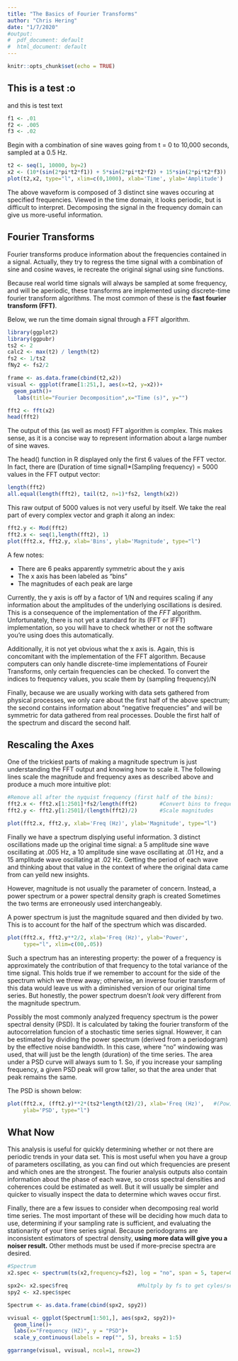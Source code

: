---
title: "The Basics of Fourier Transforms"
author: "Chris Hering"
date: "1/7/2020"
#output:
#  pdf_document: default
#  html_document: default
---

```{r setup, include=FALSE}
knitr::opts_chunk$set(echo = TRUE)
```


## This is a test :o
and this is test text

```{r include=FALSE}
f1 <- .01
f2 <- .005
f3 <- .02
```

Begin with a combination of sine waves going from t = 0 to 10,000 seconds, sampled at a 0.5 Hz. 
```{r }

t2 <- seq(1, 10000, by=2)
x2 <- (10*(sin(2*pi*t2*f1)) + 5*sin(2*pi*t2*f2) + 15*sin(2*pi*t2*f3)) 
plot(t2,x2, type="l", xlim=c(0,1000), xlab='Time', ylab='Amplitude')

```

The above waveform is composed of 3 distinct sine waves occuring at specified frequencies. Viewed in the time domain, it looks periodic, but is difficult to interpret. Decomposing the signal in the frequency domain can give us more-useful information.

## Fourier Transforms
Fourier transforms produce information about the frequencies contained in a signal. Actually, they try to regress the time signal with a combination of sine and cosine waves, ie recreate the original signal using sine functions. 

Because real world time signals will always be sampled at some frequency, and will be aperiodic, these transforms are implemented using discrete-time fourier transform algorithms. The most common of these is the **fast fourier transform (FFT)**.

Below, we run the time domain signal through a FFT algorithm.

```{r include=FALSE}

library(ggplot2)
library(ggpubr)
ts2 <- 2
calc2 <- max(t2) / length(t2)
fs2 <- 1/ts2
fNy2 <- fs2/2

frame <- as.data.frame(cbind(t2,x2))
visual <- ggplot(frame[1:251,], aes(x=t2, y=x2))+
  geom_path()+
   labs(title="Fourier Decomposition",x="Time (s)", y="")


```

```{r echo=TRUE}
fft2 <- fft(x2)
head(fft2)
```
The output of this (as well as most) FFT algorithm is complex. This makes sense, as it is a concise way to represent information about a large number of sine waves. 

The head() function in R displayed only the first 6 values of the FFT vector. In fact, there are (Duration of time signal)*(Sampling frequency) = 5000 values in the FFT output vector:
```{r echo=TRUE}
length(fft2)
all.equal(length(fft2), tail(t2, n=1)*fs2, length(x2))
```

This raw output of 5000 values is not very useful by itself. We take the real part of every complex vector and graph it along an index:

```{r First FFT graph, echo=FALSE}

fft2.y <- Mod(fft2)
fft2.x <- seq(1,length(fft2), 1) 
plot(fft2.x, fft2.y, xlab='Bins', ylab='Magnitude', type="l")
```

A few notes:

* There are 6 peaks apparently symmetric about the y axis
* The x axis has been labeled as "bins"
* The magnitudes of each peak are large

Currently, the y axis is off by a factor of 1/N and requires scaling if any information about the amplitudes of the underlying oscillations is desired. This is a consequence of the implementation of the *FFT* algorithm. Unfortunately, there is not yet a standard for its (FFT or IFFT) implementation, so you will have to check whether or not the software you're using does this automatically.

Additionally, it is not yet obvious what the x axis is. Again, this is concomitant with the implementation of the FFT algorithm. Because computers can only handle discrete-time implementations of Foureir Transforms, only certain frequencies can be checked. To convert the indices to frequency values, you scale them by (sampling frequency)/N 

Finally, because we are usually working with data sets gathered from physical processes, we only care about the first half of the above spectrum; the second contains information about "negative frequencies" and will be symmetric for data gathered from real processes. Double the first half of the spectrum and discard the second half.


## Rescaling the Axes
One of the trickiest parts of making a magnitude spectrum is just understanding the FFT output and knowing how to scale it. The following lines scale the magnitude and frequency axes as described above and produce a much more intuitive plot:
     
```{r}
#Remove all after the nyquist frequency (first half of the bins):
fft2.x <- fft2.x[1:2501]*fs2/length(fft2)       #Convert bins to frequencies
fft2.y <- fft2.y[1:2501]/(length(fft2)/2)       #Scale magnitudes

plot(fft2.x, fft2.y, xlab='Freq (Hz)', ylab='Magnitude', type="l")  
```

Finally we have a spectrum displying useful information. 3 distinct oscillations made up the original time signal: a 5 amplitude sine wave oscillating at .005 Hz, a 10 amplitude sine wave oscillating at .01 Hz, and a 15 amplitude wave oscillating at .02 Hz. Getting the period of each wave and thinking about that value in the context of where the original data came from can yeild new insights.

However, magnitude is not usually the parameter of concern. Instead, a power spectrum or a power spectral density graph is created Sometimes the two terms are erroneously used interchangeably.

A power spectrum is just the magnitude squared and then divided by two. This is to account for the half of the spectrum which was discarded. 

```{r echo=TRUE}
 
plot(fft2.x, fft2.y**2/2, xlab='Freq (Hz)', ylab='Power', 
     type="l", xlim=c(00,.05))              


```

Such a spectrum has an interesting property: the power of a frequency is approximately the contribution of that frequency to the total variance of the time signal. This holds true if we remember to account for the side of the spectrum which we threw away; otherwise, an inverse fourier transform of this data would leave us with a diminished version of our original time series. But honestly, the power spectrum doesn't *look* very different from the magnitude spectrum.

Possibly the most commonly analyzed frequency spectrum is the power spectral density (PSD). It is calculated by taking the fourier transform of the autocorrelation funcion of a stochastic time series signal. However, it can be estimated by dividing the power spectrum (derived from a periodogram) by the effective noise bandwidth. In this case, where "no" windowing was used, that will just be the length (duration) of the time series. The area under a PSD curve will always sum to 1. So, if you increase your sampling frequency, a given PSD peak will grow taller, so that the area under that peak remains the same.

The PSD is shown below:

```{r}

plot(fft2.x, (fft2.y)**2*(ts2*length(t2)/2), xlab='Freq (Hz)',   #(Pow)*ts*L
     ylab='PSD', type="l")    

```

## What Now

This analysis is useful for quickly determining whether or not there are periodic trends in your data set. This is most useful when you have a group of parameters oscillating, as you can find out which frequencies are present and which ones are the strongest. The fourier analysis outputs also contain information about the phase of each wave, so  cross spectral densities and coherences could be estimated as well. But it will usually be simpler and quicker to visually inspect the data to determine which waves occur first.

Finally, there are a few issues to consider when decomposing real world time series. The most important of these will be deciding how much data to use, determining if your sampling rate is sufficient, and evaluating the stationarity of your time series signal. Because periodograms are inconsistent estimators of spectral density, **using more data will give you a noiser result.** Other methods must be used if more-precise spectra are desired.

```{r echo=FALSE}



#Spectrum
x2.spec <- spectrum(ts(x2,frequency=fs2), log = "no", span = 5, taper=0.0, plot=F)  

spx2<- x2.spec$freq                      #Multply by fs to get cyles/sec
spy2 <- x2.spec$spec

Spectrum <- as.data.frame(cbind(spx2, spy2))

vvisual <- ggplot(Spectrum[1:501,], aes(spx2, spy2))+
  geom_line()+
  labs(x="Frequency (HZ)", y = "PSD")+
  scale_y_continuous(labels = rep("", 5), breaks = 1:5)

ggarrange(visual, vvisual, ncol=1, nrow=2)




```



